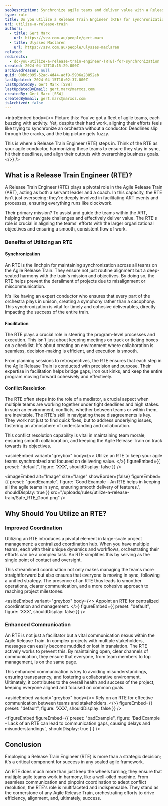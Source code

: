 ```yaml
---
seoDescription: Synchronize agile teams and deliver value with a Release Train Engineer (RTE), who harmonizes efforts, ensures alignment, and resolves conflicts for a smooth project execution.
type: rule
title: Do you utilize a Release Train Engineer (RTE) for synchronization?
uri: utilize-a-release-train
authors:
  - title: Gert Marx
    url: https://ssw.com.au/people/gert-marx
  - title: Ulysses Maclaren
    url: https://ssw.com.au/people/ulysses-maclaren
related:
redirects:
  - do-you-utilize-a-release-train-engineer-(RTE)-for-synchronization
created: 2024-04-12T18:15:29.000Z
archivedreason: null
guid: 08b0c095-52ad-4d44-adf9-5906a28852eb
lastUpdated: 2024-04-15T10:02:37.000Z
lastUpdatedBy: Gert Marx [SSW]
lastUpdatedByEmail: gert.marx@marxoz.com
createdBy: Gert Marx [SSW]
createdByEmail: gert.marx@marxoz.com
isArchived: false
---
```


<introEmbed
  body={<>
Picture this: You've got a fleet of agile teams, each buzzing with activity. Yet, despite their hard work, aligning their efforts feels like trying to synchronize an orchestra without a conductor. Deadlines slip through the cracks, and the big picture gets fuzzy.

This is where a Release Train Engineer (RTE) steps in. Think of the RTE as your agile conductor, harmonizing these teams to ensure they stay in sync, hit their deadlines, and align their outputs with overarching business goals.
  </>}
/>
## What is a Release Train Engineer (RTE)?

A Release Train Engineer (RTE) plays a pivotal role in the Agile Release Train (ART), acting as both a servant leader and a coach. In this capacity, the RTE isn't just overseeing; they're deeply involved in facilitating ART events and processes, ensuring everything runs like clockwork.

Their primary mission?
To assist and guide the teams within the ART, helping them navigate challenges and effectively deliver value. The RTE's role is crucial in aligning the teams' efforts with the larger organizational objectives and ensuring a smooth, consistent flow of work.

### Benefits of Utilizing an RTE

#### Synchronization

An RTE is the linchpin for maintaining synchronization across all teams on the Agile Release Train. They ensure not just routine alignment but a deep-seated harmony with the train's mission and objectives. By doing so, the RTE helps prevent the derailment of projects due to misalignment or miscommunication.

It's like having an expert conductor who ensures that every part of the orchestra plays in unison, creating a symphony rather than a cacophony. This synchronization is vital for timely and cohesive deliverables, directly impacting the success of the entire train.

#### Facilitation

The RTE plays a crucial role in steering the program-level processes and execution. This isn't just about keeping meetings on track or ticking boxes on a checklist. It's about creating an environment where collaboration is seamless, decision-making is efficient, and execution is smooth.

From planning sessions to retrospectives, the RTE ensures that each step in the Agile Release Train is conducted with precision and purpose. Their expertise in facilitation helps bridge gaps, iron out kinks, and keep the entire program moving forward cohesively and effectively.

#### Conflict Resolution

The RTE often steps into the role of a mediator, a crucial aspect when multiple teams are working together under tight deadlines and high stakes. In such an environment, conflicts, whether between teams or within them, are inevitable. The RTE's skill in navigating these disagreements is key. They work not just to find quick fixes, but to address underlying issues, fostering an atmosphere of understanding and collaboration.

This conflict resolution capability is vital in maintaining team morale, ensuring smooth collaboration, and keeping the Agile Release Train on track towards its objectives.

<asideEmbed
  variant="greybox"
  body={<>
    Utilize an RTE to keep your agile teams synchronized and focused on delivering value.
  </>}
  figureEmbed={{
    preset: "default",
    figure: 'XXX',
    shouldDisplay: false
  }}
/>

<imageEmbed
  alt="Image"
  size="large"
  showBorder={false}
  figureEmbed={{
    preset: "goodExample",
    figure: 'Good Example - An RTE helps in keeping all the agile teams in sync, ensuring smooth delivery of features.',
    shouldDisplay: true
  }}
  src="/uploads/rules/utilize-a-release-train/Safe_RTE_Good.png"
/>

## Why Should You Utilize an RTE?

### Improved Coordination

Utilizing an RTE introduces a pivotal element in large-scale project management: a centralized coordination hub. When you have multiple teams, each with their unique dynamics and workflows, orchestrating their efforts can be a complex task. An RTE simplifies this by serving as the single point of contact and oversight.

This streamlined coordination not only makes managing the teams more straightforward but also ensures that everyone is moving in sync, following a unified strategy. The presence of an RTE thus leads to smoother operations, clearer communication, and a more cohesive approach to reaching project milestones.

<asideEmbed
  variant="greybox"
  body={<>
    Appoint an RTE for centralized coordination and management.
  </>}
  figureEmbed={{
    preset: "default",
    figure: 'XXX',
    shouldDisplay: false
  }}
/>

### Enhanced Communication

An RTE is not just a facilitator but a vital communication nexus within the Agile Release Train. In complex projects with multiple stakeholders, messages can easily become muddled or lost in translation. The RTE actively works to prevent this. By maintaining open, clear channels of communication, they ensure that everyone, from team members to top management, is on the same page.

This enhanced communication is key to avoiding misunderstandings, ensuring transparency, and fostering a collaborative environment. Ultimately, it contributes to the overall health and success of the project, keeping everyone aligned and focused on common goals.

<asideEmbed
  variant="greybox"
  body={<>
    Rely on an RTE for effective communication between teams and stakeholders.
  </>}
  figureEmbed={{
    preset: "default",
    figure: 'XXX',
    shouldDisplay: false
  }}
/>

<figureEmbed figureEmbed={{
  preset: "badExample",
  figure: 'Bad Example - Lack of an RTE can lead to communication gaps, causing delays and misunderstandings.',
  shouldDisplay: true
} } />


## Conclusion

Employing a Release Train Engineer (RTE) is more than a strategic decision; it's a critical component for success in any scaled agile framework.

An RTE does much more than just keep the wheels turning; they ensure that multiple agile teams work in harmony, like a well-oiled machine. From seamless communication and pinpoint coordination to adept conflict resolution, the RTE's role is multifaceted and indispensable. They stand as the cornerstone of any Agile Release Train, orchestrating efforts to drive efficiency, alignment, and, ultimately, success.
